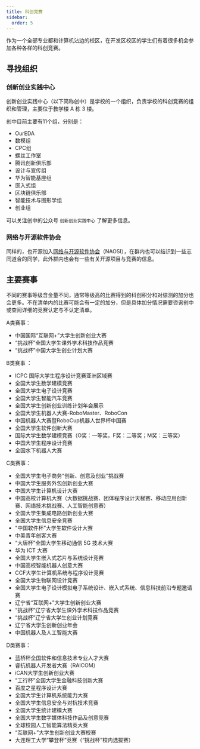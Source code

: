 ```yaml
---
title: 科创竞赛
sidebar:
  order: 5
---
```


作为一个全部专业都和计算机沾边的校区，在开发区校区的学生们有着很多机会参加各种各样的科创竞赛。

## 寻找组织

### 创新创业实践中心

创新创业实践中心（以下简称创中）是学校的一个组织，负责学校的科创竞赛的组织和管理，主要位于教学楼 A 栋 3 楼。

创中目前主要有11个组，分别是：

- OurEDA
- 数模组
- CPC组
- 螺丝工作室
- 腾讯创新俱乐部
- 设计与宣传组
- 华为智能基座组
- 嵌入式组
- 区块链俱乐部
- 智能技术与图形学组
- 创业组

可以关注创中的公众号 `创新创业实践中心` 了解更多信息。

### 网络与开源软件协会

同样的，也开源加入[网络与开源软件协会](https://naosi.org)（NAOSI），在群内也可以结识到一些志同道合的同学，此外群内也会有一些有关开源项目与竞赛的信息。

## 主要赛事

不同的赛事等级含金量不同，通常等级高的比赛得到的科创积分和对综测的加分也会更多。不在清单内的比赛可能会有一定的加分，但是具体加分情况需要咨询创中或查阅详细的竞赛认定与不认定清单。

A类赛事：

- 中国国际“互联网+”大学生创新创业大赛
- “挑战杯”全国大学生课外学术科技作品竞赛
- “挑战杯”中国大学生创业计划大赛

B类赛事 ：

- ICPC 国际大学生程序设计竞赛亚洲区域赛
- 全国大学生数学建模竞赛
- 全国大学生电子设计竞赛
- 全国大学生智能汽车竞赛
- 全国大学生创新创业训练计划年会展示
- 全国大学生机器人大赛-RoboMaster、RoboCon
- 中国机器人大赛暨RoboCup机器人世界杯中国赛
- 全国大学生软件创新大赛
- 国际大学生数学建模竞赛（O奖：一等奖，F奖：二等奖；M奖：三等奖）
- 中国大学生程序设计竞赛
- 全国水下机器人大赛

C类赛事：

- 全国大学生电子商务“创新、创意及创业”挑战赛
- 中国大学生服务外包创新创业大赛
- 中国大学生计算机设计大赛
- 中国高校计算机大赛（大数据挑战赛、团体程序设计天梯赛、移动应用创新赛、网络技术挑战赛、人工智能创意赛）
- 全国大学生集成电路创新创业大赛
- 全国大学生信息安全竞赛
- "中国软件杯”大学生软件设计大赛
- 中美青年创客大赛
- “大唐杯”全国大学生移动通信 5G 技术大赛
- 华为 ICT 大赛
- 全国大学生嵌入式芯片与系统设计竞赛
- 中国高校智能机器人创意大赛
- CCF大学生计算机系统与程序设计竞赛
- 全国大学生物联网设计竞赛
- 全国大学生电子设计模拟电子系统设计、嵌入式系统、信息科技前沿专题邀请赛
- 辽宁省“互联网+”大学生创新创业大赛
- “挑战杯”辽宁省大学生课外学术科技作品竞赛
- “挑战杯”辽宁省大学生创业计划竞赛
- 辽宁省大学生创新创业年会
- 中国机器人及人工智能大赛

D类赛事：

- 蓝桥杯全国软件和信息技术专业人才大赛
- 睿抗机器人开发者大赛（RAICOM）
- iCAN大学生创新创业大赛
- “工行杯”全国大学生金融科技创新大赛
- 百度之星程序设计大赛
- 全国大学生计算机系统能力大赛
- 全国大学生信息安全与对抗技术竞赛
- 全国大学生统计建模大赛
- 全国大学生数字媒体科技作品及创意竞赛
- 全球校园人工智能算法精英大赛
- “互联网+”大学生创新创业大赛校赛
- 大连理工大学“攀登杯”竞赛（“挑战杯”校内选拔赛）
